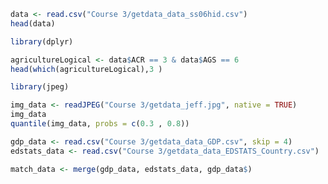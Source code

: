 ```r

data <- read.csv("Course 3/getdata_data_ss06hid.csv")
head(data)

```
```r
library(dplyr)

agricultureLogical <- data$ACR == 3 & data$AGS == 6
head(which(agricultureLogical),3 )

```

```r
library(jpeg)

img_data <- readJPEG("Course 3/getdata_jeff.jpg", native = TRUE)
img_data
quantile(img_data, probs = c(0.3 , 0.8))

```

```r
gdp_data <- read.csv("Course 3/getdata_data_GDP.csv", skip = 4)
edstats_data <- read.csv("Course 3/getdata_data_EDSTATS_Country.csv")

match_data <- merge(gdp_data, edstats_data, gdp_data$)


```

